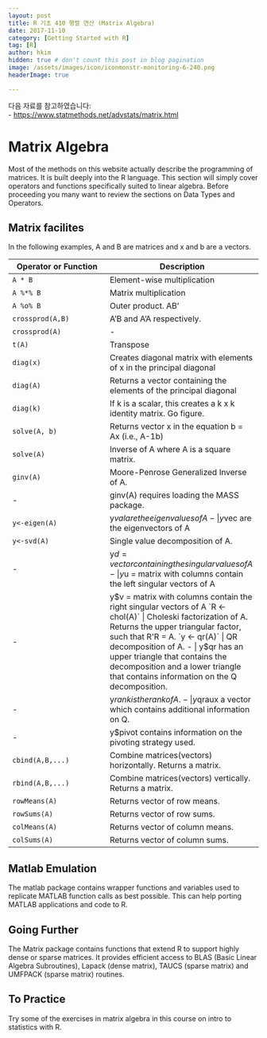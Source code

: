 ```yaml
---
layout: post  
title: R 기초 410 행렬 연산 (Matrix Algebra)
date: 2017-11-10  
category: [Getting Started with R]  
tag: [R]  
author: hkim  
hidden: true # don't count this post in blog pagination  
image: /assets/images/icon/iconmonstr-monitoring-6-240.png
headerImage: true

---
```


다음 자료를 참고하였습니다:  
- [https://www.statmethods.net/advstats/matrix.html](https://www.statmethods.net/advstats/matrix.html)

# Matrix Algebra

Most of the methods on this website actually describe the programming of matrices. It is built deeply into the R language. This section will simply cover operators and functions specifically suited to linear algebra. Before proceeding you many want to review the sections on Data Types and Operators.

## Matrix facilites

In the following examples, A and B are matrices and x and b are a vectors.

Operator or Function | Description
-------------------|-----------------------------
`A * B`          | Element-wise multiplication
`A %*% B`        | Matrix multiplication
`A %o% B`        | Outer product. AB'
`crossprod(A,B)` | A'B and A'A respectively.
`crossprod(A)`   | -
`t(A)`           | Transpose
`diag(x)`        | Creates diagonal matrix with elements of x in the principal diagonal
`diag(A)`        | Returns a vector containing the elements of the principal diagonal
`diag(k)`        | If k is a scalar, this creates a k x k identity matrix. Go figure.
`solve(A, b)`	   | Returns vector x in the equation b = Ax (i.e., A-1b)
`solve(A)`       | Inverse of A where A is a square matrix.
`ginv(A)`        | Moore-Penrose Generalized Inverse of A.
-                | ginv(A) requires loading the MASS package.
`y<-eigen(A)`    | y$val are the eigenvalues of A
-                | y$vec are the eigenvectors of A
`y<-svd(A)`      | Single value decomposition of A.
-                | y$d = vector containing the singular values of A
-                | y$u = matrix with columns contain the left singular vectors of A
-                | y$v = matrix with columns contain the right singular vectors of A
`R <- chol(A)`   | Choleski factorization of A. Returns the upper triangular factor, such that R'R = A.
`y <- qr(A)`     | QR decomposition of A.
-                | y$qr has an upper triangle that contains the decomposition and a lower triangle that contains information on the Q decomposition.
-                | y$rank is the rank of A.
-                | y$qraux a vector which contains additional information on Q.
-                | y$pivot contains information on the pivoting strategy used.
`cbind(A,B,...)` | Combine matrices(vectors) horizontally. Returns a matrix.
`rbind(A,B,...)` | Combine matrices(vectors) vertically. Returns a matrix.
`rowMeans(A)`    | Returns vector of row means.
`rowSums(A)`     | Returns vector of row sums.
`colMeans(A)`    | Returns vector of column means.
`colSums(A)`     | Returns vector of column sums.


## Matlab Emulation

The matlab package contains wrapper functions and variables used to replicate MATLAB function calls as best possible. This can help porting MATLAB applications and code to R.

## Going Further

The Matrix package contains functions that extend R to support highly dense or sparse matrices. It provides efficient access to BLAS (Basic Linear Algebra Subroutines), Lapack (dense matrix), TAUCS (sparse matrix) and UMFPACK (sparse matrix) routines.


## To Practice

Try some of the exercises in matrix algebra in this course on intro to statistics with R.
